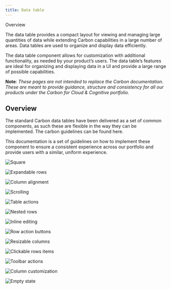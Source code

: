 ```yaml
---
title: Data table
---
```



<Breadcrumb>
  <BreadcrumbItem isCurrentPage href="/patterns/data-table/overview">
    Overview
  </BreadcrumbItem>
</Breadcrumb>

<PageDescription>

The data table provides a compact layout for viewing and managing large quantities of data while extending Carbon capabilities in a large number of areas. Data tables are used to organize and display data efficiently.

</PageDescription>

The data table component allows for customization with additional functionality, as needed by your product’s users. The data table’s features are ideal for organizing and displaying data in a UI and provide a large range of possible capabilities.

**Note**: _These pages are not intended to replace the Carbon documentation. These are meant to provide guidance, structure and consistency for all our products under the Carbon for Cloud & Cognitive portfolio._

## Overview

The standard Carbon data tables have been delivered as a set of common components, as such these are flexible in the way they can be implemented. The carbon guidelines can be found here.

This documentation is a set of guidelines on how to implement these component to ensure a consistent experience across our portfolio and provide users with a similar, uniform experience.

<Row className="image-card-group">

<Column colMd={3} colLg={3} noGutterSm>

<ImageCard 
sub-title="Header"
sub-titleColor="dark"
hoverColor="dark"
href="/patterns/data-table/headers">

![Square](images/table_header.png)

</ImageCard>

<ImageCard
sub-title="Expandable rows"
sub-titleColor="dark"
hoverColor="dark"
href="/patterns/data-table/expandable-rows">

![Expandable rows](images/expanded-rows.png)

</ImageCard>

<ImageCard
sub-title="Column alignment"
sub-titleColor="dark"
hoverColor="dark"
href="/patterns/data-table/column-alignment">

![Column alignment](images/columns.png)

</ImageCard>

<ImageCard
sub-title="Scrolling"
sub-titleColor="dark"
hoverColor="dark"
disabled
href="https://www.carbondesignsystem.com/">

![Scrolling](images/scrolling.png)

</ImageCard>

</Column>

<Column colMd={3} colLg={3} noGutterSm>

<ImageCard 
sub-title="Table actions"
sub-titleColor="dark"
hoverColor="dark"
disabled
href="https://www.carbondesignsystem.com/">

![Table actions](images/table_actions.png)

</ImageCard>

<ImageCard
sub-title="Nested rows"
sub-titleColor="dark"
hoverColor="dark"
href="/patterns/data-table/nested-rows">

![Nested rows](images/nested-rows.png)

</ImageCard>

<ImageCard
sub-title="Inline editing"
sub-titleColor="dark"
hoverColor="dark"
href="/patterns/data-table/inline-editing">

![Inline editing](images/inline_editing.png)

</ImageCard>

</Column>

<Column colMd={3} colLg={3} noGutterSm>

<ImageCard
sub-title="Row action buttons"
sub-titleColor="dark"
hoverColor="dark"
href="/patterns/data-table/row-action-buttons">

![Row action buttons](images/persistent_VS_hover.png)

</ImageCard>

<ImageCard
sub-title="Resizable columns"
sub-titleColor="dark"
hoverColor="dark"
href="/patterns/data-table/resizable-columns">

![Resizable columns](images/resizing_hero_image.png)

</ImageCard>

<ImageCard
sub-title="Clickable rows items"
sub-titleColor="dark"
hoverColor="dark"
href="/patterns/data-table/clickable-row-items">

![Clickable rows items](images/clickable_row_items.png)

</ImageCard>

</Column>

<Column colMd={3} colLg={3} noGutterSm>

<ImageCard
sub-title="Toolbar actions"
sub-titleColor="dark"
hoverColor="dark"
disabled
href="https://www.carbondesignsystem.com/">

![Toolbar actions](images/toolbar_batch_actions.png)

</ImageCard>

<ImageCard
sub-title="Column customization"
sub-titleColor="dark"
hoverColor="dark"
href="/patterns/data-table/column-customization">

![Column customization](images/customization.png)

</ImageCard>

<ImageCard
sub-title="Empty state"
sub-titleColor="dark"
hoverColor="dark"
disabled
href="https://www.carbondesignsystem.com/">

![Empty state](images/empty_state.png)

</ImageCard>

</Column>

</Row>
